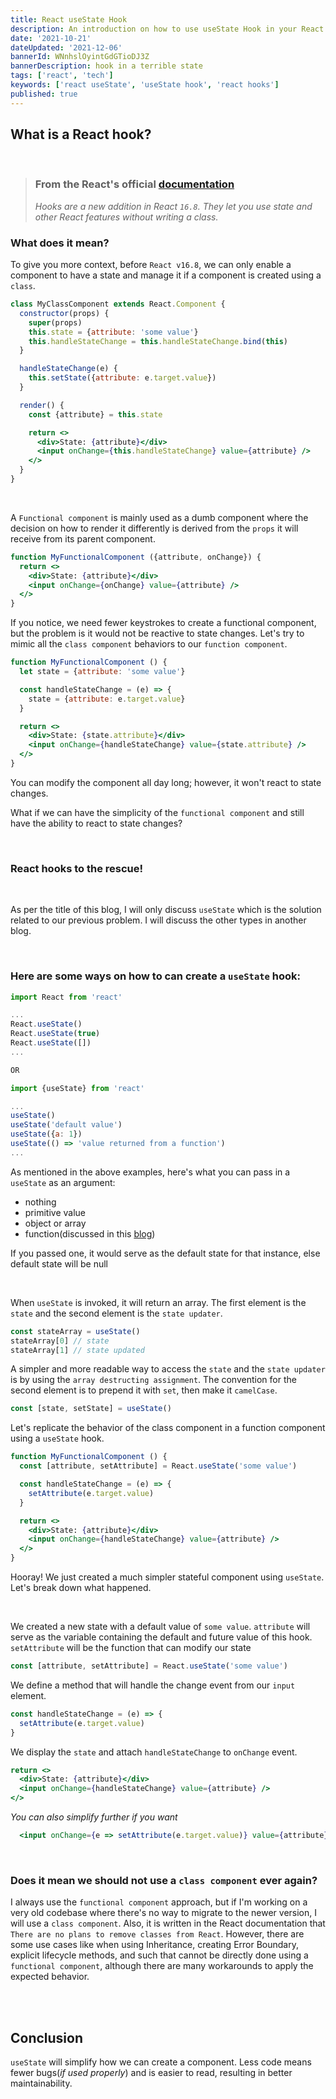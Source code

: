 ```yaml
---
title: React useState Hook 
description: An introduction on how to use useState Hook in your React application
date: '2021-10-21'
dateUpdated: '2021-12-06'
bannerId: WNnhslOyintGdGTioDJ3Z
bannerDescription: hook in a terrible state
tags: ['react', 'tech']
keywords: ['react useState', 'useState hook', 'react hooks']
published: true
---
```


## What is a React hook?

<br />

> ### From the React's official [documentation](https://reactjs.org/docs/hooks-intro.html)
>
> _Hooks are a new addition in React `16.8`. They let you use state and other_ 
> _React features without writing a class._

### What does it mean?
To give you more context, before `React v16.8`, we can only enable a component
to have a state and manage it if a component is created using a `class`.

```jsx codePenID=porBgXJ
class MyClassComponent extends React.Component {
  constructor(props) {
    super(props)
    this.state = {attribute: 'some value'}
    this.handleStateChange = this.handleStateChange.bind(this)
  }

  handleStateChange(e) {
    this.setState({attribute: e.target.value})
  }

  render() {
    const {attribute} = this.state

    return <>
      <div>State: {attribute}</div>
      <input onChange={this.handleStateChange} value={attribute} />
    </>
  }
}
```

<br />

A `Functional component` is mainly used as a dumb component where the decision on how to render it differently is derived from the `props` it will receive from its parent component.

```jsx
function MyFunctionalComponent ({attribute, onChange}) {
  return <>
    <div>State: {attribute}</div>
    <input onChange={onChange} value={attribute} />
  </>
}
```

If you notice, we need fewer keystrokes to create a functional component,
but the problem is it would not be reactive to state changes.
Let's try to mimic all the `class component` behaviors to our `function component`.

```jsx codePenID=BadEjgb
function MyFunctionalComponent () {
  let state = {attribute: 'some value'}

  const handleStateChange = (e) => {
    state = {attribute: e.target.value}
  }

  return <>
    <div>State: {state.attribute}</div>
    <input onChange={handleStateChange} value={state.attribute} />
  </>
}
```

You can modify the component all day long; however, it won't react to state changes.
<br />

What if we can have the simplicity of the `functional component` and still have
the ability to react to state changes?

<br />

### React hooks to the rescue!

<br />

As per the title of this blog, I will only discuss `useState`
which is the solution related to our previous problem.
I will discuss the other types in another blog.

<br />

### Here are some ways on how to can create a `useState` hook:

```jsx
import React from 'react'

...
React.useState()
React.useState(true)
React.useState([])
...

OR

import {useState} from 'react'

...
useState()
useState('default value')
useState({a: 1})
useState(() => 'value returned from a function')
...
```

As mentioned in the above examples, here's what you can pass in a `useState` as an argument:
- nothing
- primitive value
- object or array
- function(discussed in this [blog](https://codegino.com/blog/react-usestate-callback-function))

If you passed one, it would serve as the default state for that instance,
else default state will be null

<br />

When `useState` is invoked, it will return an array.
The first element is the `state` and the second element is the `state updater`.

```jsx
const stateArray = useState()
stateArray[0] // state
stateArray[1] // state updated
```

A simpler and more readable way to access the `state` and the `state updater` is by using
the `array destructing assignment`.
The convention for the second element is to prepend it with `set`, then make it `camelCase`.

```jsx
const [state, setState] = useState()
```

Let's replicate the behavior of the class component in a function component using a `useState` hook.

```jsx codePenID=QWMPNLL
function MyFunctionalComponent () {
  const [attribute, setAttribute] = React.useState('some value')

  const handleStateChange = (e) => {
    setAttribute(e.target.value)
  }

  return <>
    <div>State: {attribute}</div>
    <input onChange={handleStateChange} value={attribute} />
  </>
}
```

Hooray! We just created a much simpler stateful component using `useState`.
Let's break down what happened.

<br />

We created a new state with a default value of `some value`.
`attribute` will serve as the variable containing the default and future value of this hook.
`setAttribute` will be the function that can modify our state

```jsx
const [attribute, setAttribute] = React.useState('some value')
```

We define a method that will handle the change event from our `input` element.
```jsx
const handleStateChange = (e) => {
  setAttribute(e.target.value)
}
```

We display the `state` and attach `handleStateChange` to `onChange` event.
```jsx
return <>
  <div>State: {attribute}</div>
  <input onChange={handleStateChange} value={attribute} />
</>
```

_You can also simplify further if you want_
```jsx
  <input onChange={e => setAttribute(e.target.value)} value={attribute} />
```

<br />

### Does it mean we should not use a `class component` ever again?
I always use the `functional component` approach, but if I'm working on a very old codebase where there's no way to migrate to the newer version, I will use a `class component`.
Also, it is written in the React documentation that `There are no plans to remove classes from React`.
However, there are some use cases like when using Inheritance, creating Error Boundary, explicit lifecycle methods, and such that cannot be directly done using a `functional component`, although there are many workarounds to apply the expected behavior.

<br />
<br />

## Conclusion
`useState` will simplify how we can create a component.
Less code means fewer bugs(_if used properly_) and is easier to read, resulting in better maintainability.
